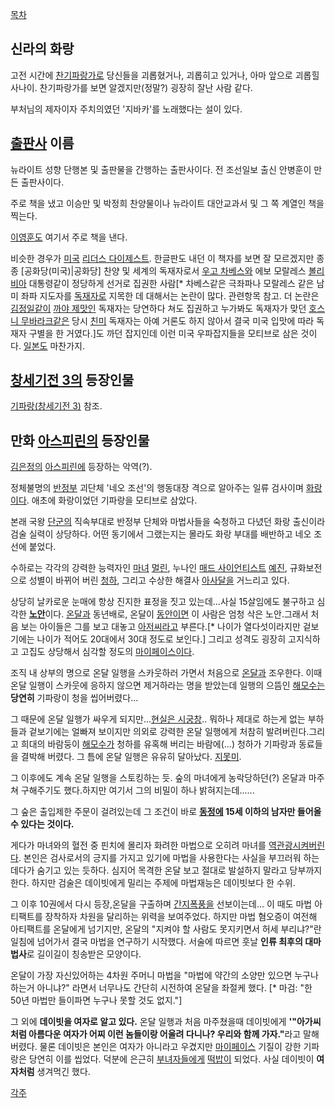 [[목차]]
== 신라의 화랑 ==
고전 시간에 [[찬기파랑가]]로 당신들을 괴롭혔거나, 괴롭히고 있거나, 아마 앞으로 괴롭힐 사나이. 찬기파랑가를 보면 알겠지만(정말?) 굉장히 잘난 사람 같다. 

부처님의 제자이자 주치의였던 '지바카'를 노래했다는 설이 있다.

== [[출판사]] 이름 ==
뉴라이트 성향 단행본 및 출판물을 간행하는 출판사이다. 전 조선일보 출신 안병훈이 만든 출판사이다.

주로 책을 냈고 이승만 및 박정희 찬양물이나 뉴라이트 대안교과서 및 그 쪽 계열인 책을 찍는다.

[[이영훈]]도 여기서 주로 책을 낸다.

비슷한 경우가 [[미국]] [[리더스 다이제스트]]. 한글판도 내던 이 책자를 보면 잘 모르겠지만 종종 [공화당(미국)|공화당] 찬양 및 세계의 독재자로서 [[우고 차베스]]와 에보 모랄레스 [[볼리비아]] 대통령같이 정당하게 선거로 집권한 사람[* 차베스같은 극좌파나 모랄레스 같은 남미 좌파 지도자를 [[독재자]]로 지목한 데 대해서는 논란이 많다. 관련항목 참고. 더 논란은 [[김정일]]같이 [[까야 제맛]]인 독재자는 당연하다 쳐도 집권하고 누가봐도 독재자가 맞던 [[호스니 무바라크]]같은 당시 [[친미]] 독재자는 아예 거론도 하지 않아서 결국 미국 입맛에 따라 독재자 구별을 한 거였다.]도 까던 잡지인데 이런 미국 우파잡지들을 모티브로 삼은 것이다. [[일본]]도 마찬가지.

== [[창세기전 3]]의 등장인물 ==
[[기파랑(창세기전 3)]] 참조.

== 만화 [[아스피린]]의 등장인물 ==
[[김은정]]의 [[아스피린]]에 등장하는 악역(?).

정체불명의 [[반정부]] 괴단체 '네오 조선'의 행동대장 격으로 알아주는 일류 검사이며 [[화랑]]이다. 애초에 화랑이었던 기파랑을 모티브로 삼았다.

본래 국왕 [[단군]]의 직속부대로 반정부 단체와 마법사들을 숙청하고 다녔던 화랑 출신이라 검술 실력이 상당하다. 어떤 동기에서 그랬는지는 몰라도 화랑 부대를 배반하고 네오 조선에 붙었다.

수하로는 각각의 강력한 능력자인 [[마녀]] [[멀린]], 누나인 [[매드 사이언티스트]] [[예진]], 규화보전으로 성별이 바뀌어 버린 [[청하]], 그리고 수상한 해결사 [[아사달]]을 거느리고 있다.

상당히 날카로운 눈매에 항상 진지한 표정을 짓고 있는데...사실 15살임에도 불구하고  심각한 '''[[노안]]'''이다. [[온달]]과 동년배로, 온달이 [[동안]]이면 이 사람은 엄청 삭은 노안.그래서 처음 보는 아이들은 그를 보고 대놓고 [[아저씨]]라고 부른다.[* 나이가 열다섯이라지만 겉보기에는 나이가 적어도 20대에서 30대 정도로 보인다.] 그리고 성격도 굉장히 고지식하고 고집도 상당해서 심각할 정도의 [[마이페이스]]이다.

조직 내 상부의 명으로 온달 일행을 스카웃하러 가면서 처음으로 [[온달]]과 조우한다. 이때 온달 일행이 스카웃에 응하지 않으면 제거하라는 명을 받았는데 일행의 으뜸인 [[해모수]]는 '''당연히''' 기파랑이 청을 씹어버렸다...

그 때문에 온달 일행가 싸우게 되지만...[[현실은 시궁창]].. 뭐하나 제대로 하는게 없는 부하들과 겉보기에는 얼빠져 보이지만 의외로 강력한 온달 일행에게 처참히 발려버린다.그리고 희대의 바람둥이 [[해모수]]가 청하를 유혹해 버리는 바람에(...) 청하가 기파랑과 동료들을 결박해 버렸다. 그 틈에 온달 일행은 유유히 달아났다. [[지못미]].

그 이후에도 계속 온달 일행을 스토킹하는 듯. 숲의 마녀에게 농락당하던(?) 온달과 마주쳐 구해주기도 했다.하지만 여기서 그의 비밀이 하나 밝혀지는데......

그 숲은 출입제한 주문이 걸려있는데 그 조건이 바로 '''[[동정]]에 15세 이하의 남자만 들어올 수 있다는 것이다.'''

게다가 마녀와의 혈전 중 핀치에 몰리자 화려한 마법으로 오히려 마녀를 [[역관광]]시켜버린다. 본인은 검사로서의 긍지를 가지고 있기에 마법을 사용한다는 사실을 부끄러워 하는데다가 숨기고 있는 듯하다. 심지어 목격한 온달 보고 절대로 발설하지 말라고 당부까지 한다. 하지만 검술은 데이빗에게 밀리는 주제에 마법재능은 데이빗보다 한 수위.

그 이후 10권에서 다시 등장,온달을 구출하며 [[간지폭풍]]을 선보이는데... 이 때도 마법 아티팩트를 장착하자 차원을 달리하는 위력을 보여주었다. 하지만 마법 혐오증이 여전해 아티팩트를 온달에게 넘기지만, 온달의 "지켜야 할 사람도 못지키면서 허세 부리냐?"란 일침에 넘어가서 결국 마법을 연구하기 시작했다. 서술에 따르면 훗날 '''인류 최후의 대마법사'''로 길이길이 칭송받은 모양이다.

온달이 가장 자신있어하는 4차원 주머니 마법을 "마법에 약간의 소양만 있으면 누구나 하는거 아니냐?" 라면서 너무나도 간단히 시전하여 온달을 좌절케 했다. [* 마검: "한 50년 마법만 들이파면 누구나 못할 것도 없지."]

그 외에 '''데이빗을 여자로 알고 있다.''' 온달 일행과 처음 마주쳤을때 데이빗에게 ''''"아가씨처럼 아름다운 여자가 어찌 이런 놈들이랑 어울려 다니나? 우리와 함께 가자."'''라고 말해버렸다. 물론 데이빗은 본인은 여자가 아니라고 우겼지만 [[마이페이스]] 기질이 강한 기파랑은 당연히 이를 씹었다. 덕분에 은근히 [[부녀자]]들에게 [[떡밥]]이 되었다. 사실 데이빗이 '''여자처럼''' 생겨먹긴 했다.

[[각주]]
